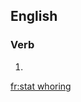 
==English==

===Verb===
{{head|en|present participle}}

# {{present participle of|stat whore|lang=en|nocat=1}}

[[fr:stat whoring]]
